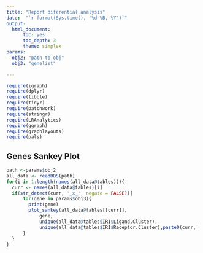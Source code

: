 ```yaml
---
title: "Report diferential analysis"
date:  "`r format(Sys.time(), '%d %B, %Y')`"
output:
  html_document:
      toc: yes
      toc_depth: 3
      theme: simplex
params:
  obj2: "path to obj"
  obj3: "genelist"

---
```


```r
require(igraph)
require(dplyr)
require(tibble)
require(tidyr)
require(patchwork)
require(stringr)
require(LRAnalytics)
require(ggraph)
require(graphlayouts)
require(pals)


```

## Genes Sankey Plot 

```r
path <-params$obj2
all_data <- readRDS(path)
for(i in 1:length(names(all_data@tables))){
  curr <- names(all_data@tables)[i]
  if(str_detect(curr, '_x_', negate = FALSE)){
      for(gene in params$obj3){
        print(gene)
        plot_sankey(all_data@tables[[curr]], 
            gene,
            unique(all_data@tables$IRI$Ligand.Cluster),
            unique(all_data@tables$IRI$Receptor.Cluster),paste0(curr,' ',gene))
      }
  }
}
```

